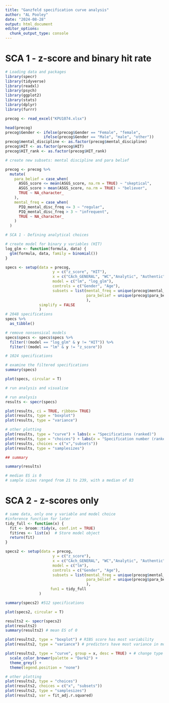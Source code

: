 ---
title: "Ganzfeld specification curve analysis"
author: "AL Pooley"
date: "2024-08-28"
output: html_document
editor_options: 
  chunk_output_type: console
---
# SCA 1 - z-score and binary hit rate 

```{r}
# Loading data and packages
library(specr)
library(tidyverse)
library(readxl)
library(psych)
library(ggplot2)
library(stats)
library(dplyr)
library(furrr)

precog <- read_excel("KPU1074.xlsx")

head(precog)
precog$Gender <- ifelse(precog$Gender == "Female", "female",
                 ifelse(precog$Gender == "Male", "male", "other"))
precog$mental_discipline <- as.factor(precog$mental_discipline)
precog$HIT <- as.factor(precog$HIT)
precog$HIT_rank <- as.factor(precog$HIT_rank)

# create new subsets: mental discipline and para belief

precog <- precog %>%
  mutate(
    para_belief = case_when(
      ASGS_score <= mean(ASGS_score, na.rm = TRUE) ~ "skeptical",
      ASGS_score > mean(ASGS_score, na.rm = TRUE) ~ "believer",
      TRUE ~ NA_character_
    ),
    mental_freq = case_when(
      PIQ_mental_disc_freq <= 3 ~ "regular",
      PIQ_mental_disc_freq > 3 ~ "infrequent",
      TRUE ~ NA_character_
    )
  )
```


```{r}
# SCA 1 - Defining analytical choices

# create model for binary y variables (HIT)
log_glm <- function(formula, data) {
  glm(formula, data, family = binomial())
}

specs <- setup(data = precog,
                     y = c("z_score", "HIT"),
                     x = c("CAch_GENERAL", "WC","Analytic", "Authentic", "Tone", "Clout", "RIBS_score", "CAct_GENERAL"),
                     model = c("lm", "log_glm"),
                     controls = c("Gender", "Age"),
                     subsets = list(mental_freq = unique(precog$mental_freq), 
                                    para_belief = unique(precog$para_belief)
                                    ),
               simplify = FALSE
               )
# 2048 specifications
specs %>%
  as_tibble()

```

```{r}
# remove nonsensical models
specs$specs <- specs$specs %>%
  filter(!(model == "log_glm" & y != "HIT")) %>%
  filter(!(model == "lm" & y != "z_score"))

# 1024 specifications

# examine the filtered specifications
summary(specs)

plot(specs, circular = T)
```


```{r}
# run analysis and visualise

# run analysis
results <- specr(specs)

plot(results, ci = TRUE, ribbon= TRUE)
plot(results, type = "boxplot")
plot(results, type = "variance")

# other plotting
plot(results, type = "curve") + labs(x = "Specifications (ranked)")
plot(results, type = "choices") + labs(x = "Specification number (ranked)")
plot(results, choices = c("x","subsets"))
plot(results, type = "samplesizes")
```
```{r}
## summary

summary(results)

# median ES is 0
# sample sizes ranged from 21 to 239, with a median of 83


```

# SCA 2 - z-scores only 

```{r}
# same data, only one y variable and model choice 
#inference function for later
tidy_full <- function(x) {
  fit <- broom::tidy(x, conf.int = TRUE)
  fit$res <- list(x)  # Store model object
  return(fit)
}

specs2 <- setup(data = precog,
                     y = c("z_score"),
                     x = c("CAch_GENERAL", "WC","Analytic", "Authentic", "Tone", "Clout", "RIBS_score", "CAct_GENERAL"),
                     model = c("lm"),
                     controls = c("Gender", "Age"),
                     subsets = list(mental_freq = unique(precog$mental_freq), 
                                    para_belief = unique(precog$para_belief)
                                    ),
                    fun1 = tidy_full
               )

summary(specs2) #512 specifications

plot(specs2, circular = T)

results2 <- specr(specs2)
plot(results2)
summary(results2) # mean ES of 0

plot(results2, type = "boxplot") # RIBS score has most variability
plot(results2, type = "variance") # predictors have most variance in model outputs 

plot(results2, type = "curve", group = x, desc = TRUE) + # change type to x,y,subsets,model to see in detail
  scale_color_brewer(palette = "Dark2") +
  theme_grey() +
  theme(legend.position = "none")

# other plotting
plot(results2, type = "choices")
plot(results2, choices = c("x", "subsets"))
plot(results2, type = "samplesizes")
plot(results2, var = fit_adj.r.squared)
```

